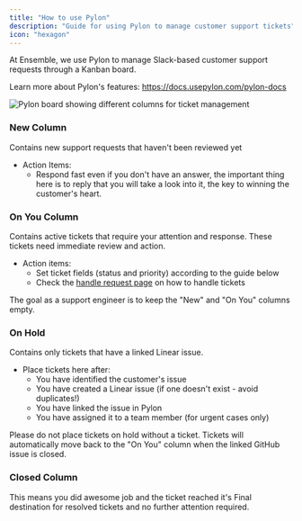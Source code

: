 ```yaml
---
title: "How to use Pylon"
description: "Guide for using Pylon to manage customer support tickets"
icon: "hexagon"
---
```


At Ensemble, we use Pylon to manage Slack-based customer support requests through a Kanban board.

Learn more about Pylon's features: https://docs.usepylon.com/pylon-docs

![Pylon board showing different columns for ticket management](/resources/pylon-board.png)

### New Column
Contains new support requests that haven't been reviewed yet
- Action Items:
  - Respond fast even if you don't have an answer, the important thing here is to reply that you will take a look into it, the key to winning the customer's heart.


### On You Column
Contains active tickets that require your attention and response. These tickets need immediate review and action.

- Action items:
  - Set ticket fields (status and priority) according to the guide below
  - Check the [handle request page](./handle-requests) on how to handle tickets

<Tip>
The goal as a support engineer is to keep the "New" and "On You" columns empty.
</Tip>


### On Hold

Contains only tickets that have a linked Linear issue.

- Place tickets here after:
  - You have identified the customer's issue
  - You have created a Linear issue (if one doesn't exist - avoid duplicates!)
  - You have linked the issue in Pylon
  - You have assigned it to a team member (for urgent cases only)

<Warning>
Please do not place tickets on hold without a ticket.
</Warning>

<Note>
Tickets will automatically move back to the "On You" column when the linked GitHub issue is closed.
</Note>

### Closed Column
This means you did awesome job and the ticket reached it's Final destination for resolved tickets and no further attention required.
